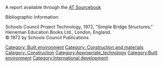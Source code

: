A report available through the [[AT Sourcebook]]

Bibliographic Information:

Schools Council Project Technology, 1972, "Simple Bridge Structures," Heineman Education Books Ltd., London, England. <br/> © 1972 by Schools Council Publications

[[Category: Built environment]]
[[Category: Construction and materials]]
[[Category: Construction]]
[[Category:Appropriate_technology]]
[[Category:Built environment]]
[[Category:International development]]